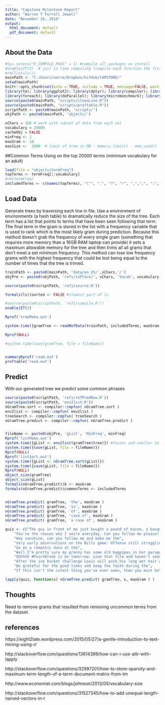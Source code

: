 ```yaml
---
title: "Capstone Milestone Report"
author: "Warren T Ferrell Jewell"
date: "November 16, 2016"
output:
  html_document: default
  pdf_document: default
---
```


## About the Data



```r
#Sys.setenv("R_COMPILE_PKGS" = 1) #compile all packages on install
#enableJIT(3)  # just in time compiling (compile each function the first time it is run
#rm(list=ls())
mainPath <- "C:/Users/warre/Dropbox/GitHub/CAPSTONE/"
setwd(mainPath)
knitr::opts_chunk$set(echo = TRUE, include = TRUE, message=FALSE, warning=FALSE)
library(tm); library(ggplot2); library(dplyr); library(compiler); library(methods)
library(foreach); library(doParallel); library(microbenchmark); library(fastmatch)
source(paste0(mainPath, "scripts/cleanLine.R"))
source(paste0(mainPath, "scripts/proftable.R"))
scriptPath <- paste0(mainPath, 'scripts/')
objPath <- paste0(mainPath, 'objects/')
```

```r
xChars = 1E6 # work with subset of data from each set
vocabulary = 20000
cacheObj = FALSE
minFreq <- 2
maxGram <- 10
maxSize <-  1000  # limit of tree in MB : memory.limit() - mem_used() 
```


##Common Terms
Using on the top 20000 terms (minimum vocabulary for an adult)

```r
load(file = "objects/termFreq")
topTerms <- termFreq[1:vocabulary]
#rm(termFreq)
includedTerms <- c(names(topTerms), "\"", ".", "?", "!", ",",";", ":", "&") # add punctuation to terms to keep
```

## Load Data
Generate trees by traversing each line in file. Use a environment of environments (a hash table) to dramatically reduce the size of the tree. Each term has a list
that points to terms that have been seen following that term. The final term in the
gram is stored in the list with a frequency variable that is used to rank which
is the most likely gram during prediction. Because this method doesn't grab the 
frequency of every single gram (something that requires more memory than a 16GB RAM
laptop can provide) it sets a maximum allowable memory for the tree and then
trims all all grams that don't meet a set minimum frequency. This method can lose
low frequency grams with the highest frequency that could be lost being equal to
the number of times that the tree is trimed.


```r
trainPath <- paste0(mainPath, 'data/en_US/',xChars,'/')
objPre <- paste0(objPath, 'refs/inPlace/', xChars, 'Vocab', vocabulary, 'MaxSize', maxSize)

source(paste0(scriptPath, 'refs/source.R'))

formals(ls)$sorted <- FALSE #slowest part of ls

#source(paste0(scriptPath, 'refs/compile.R'))
enableJIT(3)

Rprof('treeMake.out')

system.time({gramTree <- readRefData(trainPath, includedTerms, maxGram, maxSize, minFreq, FALSE)})

Rprof(NULL)

#system.time(save(gramTree, file = fileName)) 


summaryRprof('read.out')
proftable('read.out')

```

## Predict
With our generated tree we predict some common phrases

```r
source(paste0(scriptPath, 'refs/refPredRaw.R'))
source(paste0(scriptPath, 'env2list.R'))
nGramTree.sort <- compiler::cmpfun( nGramTree.sort )
env2list <- compiler::cmpfun( env2list )
treeSearch <- compiler::cmpfun( treeSearch )
nGramTree.predict <- compiler::cmpfun( nGramTree.predict )


fileName <- paste0(objPre, 'gList', 'MinFreq', minFreq) 
Rprof('listMake.out')
system.time({gList <- env2list(gramTree$tree)}) #faster and smaller to change to List and then save
system.time({save(gList, file = fileName)})
Rprof(NULL)
Rprof('listSort.out')
system.time({gList <- nGramTree.sort(gList)})
system.time({save(gList, file = fileName)})
Rprof(NULL)
object_size(gramTree)
object_size(gList)
formals(nGramTree.predict)$k <- maxGram
formals(nGramTree.predict)$commonTerms <- includedTerms


nGramTree.predict( gramTree, 'the', maxGram )
nGramTree.predict( gramTree, 'in', maxGram )
nGramTree.predict( gramTree, 'of', maxGram )
nGramTree.predict( gramTree, 'case of', maxGram )
nGramTree.predict( gramTree, 'a case of', maxGram )

```


```r
quiz <- c("The guy in front of me just bought a pound of bacon, a bouquet, and a case of", 
    "You're the reason why I smile everyday. Can you follow me please? It would mean the",
    "Hey sunshine, can you follow me and make me the",
    "Very early observations on the Bills game: Offense still struggling but the",
    "Go on a romantic date at the",
    "Well I'm pretty sure my granny has some old bagpipes in her garage I'll dust them off and be on my",
    "Ohhhhh #PointBreak is on tomorrow. Love that film and haven't seen it in quite some",
    "After the ice bucket challenge Louis will push his long wet hair out of his eyes with his little",
    "Be grateful for the good times and keep the faith during the",
    "If this isn't the cutest thing you've ever seen, then you must be")

```


```r

lapply(quiz, function(x) nGramTree.predict( gramTree, x, maxGram ) )


```


## Thoughts
Need to remove grams that resulted from removing uncommon terms from the dataset. 


## references
https://eight2late.wordpress.com/2015/05/27/a-gentle-introduction-to-text-mining-using-r/

http://stackoverflow.com/questions/13614399/how-can-i-use-attr-with-lapply

http://stackoverflow.com/questions/32997201/how-to-store-sparsity-and-maximum-term-length-of-a-term-document-matrix-from-tm

http://www.economist.com/blogs/johnson/2013/05/vocabulary-size

http://stackoverflow.com/questions/31527345/how-to-add-unequal-length-named-vectors-in-r
